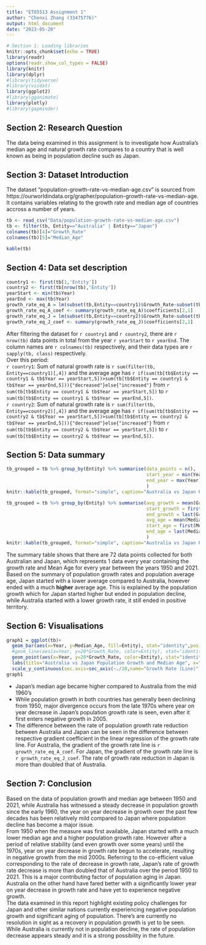 ```yaml
---
title: "ETO5513 Assignment 1"
author: "Chenxi Zhang (33475776)"
output: html_document
date: "2023-05-20"
---
```


```r
# Section 1: Loading libraries
knitr::opts_chunk$set(echo = TRUE)
library(readr)
options(readr.show_col_types = FALSE)
library(knitr)
library(dplyr)
#library(tidyverse)
#library(visdat)
library(ggplot2)
#library(gganimate)
library(plotly)
#library(gapminder)
```

## Section 2: Research Question
The data being examined in this assignment is to investigate how Australia's median age and natural growth rate compares to a country that is well known as being in population decline such as Japan. 

## Section 3: Dataset Introduction
The dataset "population-growth-rate-vs-median-age.csv" is sourced from https://ourworldindata.org/grapher/population-growth-rate-vs-median-age. It contains variables relating to the growth rate and median age of countries accross a number of years.
```r
tb <- read_csv("Data/population-growth-rate-vs-median-age.csv")
tb <- filter(tb, Entity=="Australia" | Entity=="Japan")
colnames(tb)[4]="Growth_Rate"
colnames(tb)[5]="Median_Age"
```

```r
kable(tb)
```

## Section 4: Data set description

```r
country1 <- first(tb[1,'Entity'])
country2 <- first(tb[nrow(tb),'Entity'])
yearStart <- min(tb$Year)
yearEnd <- max(tb$Year)
growth_rate_eq_A = lm(subset(tb,Entity==country1)$Growth_Rate~subset(tb,Entity==country1)$Year)
growth_rate_eq_A_coef <- summary(growth_rate_eq_A)$coefficients[2,1]
growth_rate_eq_J = lm(subset(tb,Entity==country2)$Growth_Rate~subset(tb,Entity==country2)$Year)
growth_rate_eq_J_coef <- summary(growth_rate_eq_J)$coefficients[2,1]
```

After filtering the dataset for `r country1` and `r country2`, there are `r nrow(tb)` data points in total from the year `r yearStart` to `r yearEnd`. The column names are `r colnames(tb)` respectively, and their data types are `r sapply(tb, class)` respectively.  
Over this period:  
`r country1`: Sum of natural growth rate is `r sum(filter(tb, Entity==country1)[,4])` and the average age has `r if(sum(tb[tb$Entity == country1 & tb$Year == yearStart,5])>sum(tb[tb$Entity == country1 & tb$Year == yearEnd,5])){"decreased"}else{"increased"}` from `r sum(tb[tb$Entity == country1 & tb$Year == yearStart,5])` to `r sum(tb[tb$Entity == country1 & tb$Year == yearEnd,5])`.  
`r country2`: Sum of natural growth rate is `r sum(filter(tb, Entity==country2)[,4])` and the average age has `r if(sum(tb[tb$Entity == country2 & tb$Year == yearStart,5])>sum(tb[tb$Entity == country2 & tb$Year == yearEnd,5])){"decreased"}else{"increased"}` from `r sum(tb[tb$Entity == country2 & tb$Year == yearStart,5])` to `r sum(tb[tb$Entity == country2 & tb$Year == yearEnd,5])`.  

## Section 5: Data summary
```r
tb_grouped = tb %>% group_by(Entity) %>% summarise(data_points = n(),
                                                   start_year = min(Year),
                                                   end_year = max(Year),
                                                   )
knitr::kable(tb_grouped, format="simple", caption="Australia vs Japan Population Growth - Description of Data")
```

```r
tb_grouped = tb %>% group_by(Entity) %>% summarise(avg_growth = mean(Growth_Rate),
                                                   start_growth = first(Growth_Rate),
                                                   end_growth = last(Growth_Rate),
                                                   avg_age = mean(Median_Age),
                                                   start_age = first(Median_Age),
                                                   end_age = last(Median_Age),
                                                   )
knitr::kable(tb_grouped, format="simple", caption="Australia vs Japan Population Growth - Summary of Growth and Mean Age")
```
  
The summary table shows that there are 72 data points collected for both Australian and Japan, which represents 1 data every year containing the growth rate and Mean Age for every year between the years 1950 and 2021.
Based on the summary of population growth rates and population average age, Japan started with a lower average compared to Australia, however ended with a much __higher__ average age. This is explained by the population growth which for Japan started higher but ended in population decline, while Australia started with a lower growth rate, it still ended in positive territory.

## Section 6: Visualisations
```r
graph1 = ggplot(tb)+
  geom_bar(aes(x=Year, y=Median_Age, fill=Entity), stat="identity",position = position_dodge(),alpha = 0.5)+
  #geom_line(aes(x=Year, y=20*Growth_Rate, color=Entity), stat="identity", size=2)+
  geom_point(aes(x=Year, y=20*Growth_Rate, color=Entity), stat="identity")+
  labs(title="Australia vs Japan Population Growth and Median Age", x="Year", y="Median Age (Bar)")+
  scale_y_continuous(sec.axis=sec_axis(~./20,name="Growth Rate (Line)"))
graph1

```
  
* Japan's median age became higher compared to Australia from the mid 1960's  
* While population growth in both countries has generally been declining from 1950, major divergence occurs from the late 1970s where year on year decrease in Japan's population growth rate is seen, even after it first enters negative growth in 2005.  
* The difference between the rate of population growth rate reduction between Australia and Japan can be seen in the difference between respective gradient coefficient in the linear regression of the growth rate line. For Australia, the gradient of the growth rate line is `r growth_rate_eq_A_coef`. For Japan, the gradient of the growth rate line is `r growth_rate_eq_J_coef`. The rate of growth rate reduction in Japan is more than doubled that of Australia.
  
## Section 7: Conclusion
Based on the data of population growth and median age between 1950 and 2021, while Australia has witnessed a steady decrease in population growth since the early 1960, the year on year decrease in growth over the past few decades has been relatively mild compared to Japan where population decline has become a major issue.  
From 1950 when the measure was first available, Japan started with a much lower median age and a higher population growth rate. However after a period of relative stability (and even growth over some years) until the 1970s, year on year decrease in growth rate begun to accelerate, resulting in negative growth from the mid 2000s. Referring to the co-efficient value corresponding to the rate of decrease in growth rate, Japan's rate of growth rate decrease is more than doubled that of Australia over the period 1950 to 2021. This is a major contributing factor of population aging in Japan. Australia on the other hand have fared better with a significantly lower year on year decrease in growth rate and have yet to experience negative growth.  
The data examined in this report highlight existing policy challenges for Japan and other similar nations currently experiencing negative population growth and significant aging of population. There's are currently no resolution in sight as a recovery in population growth is yet to be seen. While Australia is currently not in population decline, the rate of population decrease appears steady and it is a strong possibility in the future.





